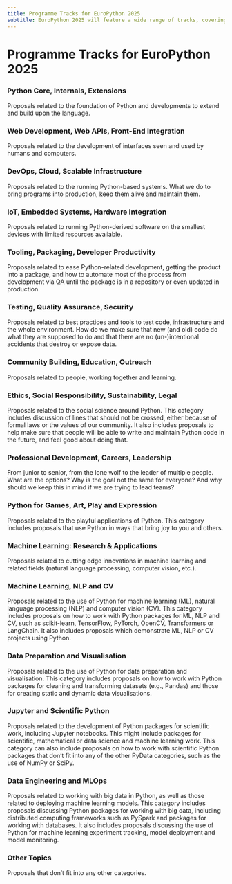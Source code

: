 ```yaml
---
title: Programme Tracks for EuroPython 2025
subtitle: EuroPython 2025 will feature a wide range of tracks, covering many aspects of Python and its ecosystem. Here is a list of the tracks and what they cover.
---
```


# Programme Tracks for EuroPython 2025
### Python Core, Internals, Extensions
Proposals related to the foundation of Python and developments to extend and build upon the language.
### Web Development, Web APIs, Front-End Integration
Proposals related to the development of interfaces seen and used by humans and computers.
### DevOps, Cloud, Scalable Infrastructure
Proposals related to the running Python-based systems. What we do to bring programs into production, keep them alive and maintain them.
### IoT, Embedded Systems, Hardware Integration
Proposals related to running Python-derived software on the smallest devices with limited resources available.
### Tooling, Packaging, Developer Productivity
Proposals related to ease Python-related development, getting the product into a package, and how to automate most of the process from development via QA until the package is in a repository or even updated in production.
### Testing, Quality Assurance, Security
Proposals related to best practices and tools to test code, infrastructure and the whole environment. How do we make sure that new (and old) code do what they are supposed to do and that there are no (un-)intentional accidents that destroy or expose data.

[//]: # (### Packages and Modules Maintenance)

[//]: # (Proposals related to )

### Community Building, Education, Outreach
Proposals related to people, working together and learning.
### Ethics, Social Responsibility, Sustainability, Legal
Proposals related to the social science around Python. This category includes discussion of lines that should not be crossed, either because of formal laws or the values of our community. It also includes proposals to help make sure that people will be able to write and maintain Python code in the future, and feel good about doing that.
### Professional Development, Careers, Leadership
From junior to senior, from the lone wolf to the leader of multiple people. What are the options? Why is the goal not the same for everyone? And why should we keep this in mind if we are trying to lead teams?
### Python for Games, Art, Play and Expression
Proposals related to the playful applications of Python. This category includes proposals that use Python in ways that bring joy to you and others.
### Machine Learning: Research & Applications
Proposals related to cutting edge innovations in machine learning and related fields (natural language processing, computer vision, etc.).
### Machine Learning, NLP and CV
Proposals related to the use of Python for machine learning (ML), natural language processing (NLP) and computer vision (CV). This category includes proposals on how to work with Python packages for ML, NLP and CV, such as scikit-learn, TensorFlow, PyTorch, OpenCV, Transformers or LangChain. It also includes proposals which demonstrate ML, NLP or CV projects using Python.
### Data Preparation and Visualisation
Proposals related to the use of Python for data preparation and visualisation. This category includes proposals on how to work with Python packages for cleaning and transforming datasets (e.g., Pandas) and those for creating static and dynamic data visualisations.
### Jupyter and Scientific Python
Proposals related to the development of Python packages for scientific work, including Jupyter notebooks. This might include packages for scientific, mathematical or data science and machine learning work. This category can also include proposals on how to work with scientific Python packages that don’t fit into any of the other PyData categories, such as the use of NumPy or SciPy.
### Data Engineering and MLOps
Proposals related to working with big data in Python, as well as those related to deploying machine learning models. This category includes proposals discussing Python packages for working with big data, including distributed computing frameworks such as PySpark and packages for working with databases. It also includes proposals discussing the use of Python for machine learning experiment tracking, model deployment and model monitoring.
### Other Topics
Proposals that don’t fit into any other categories.
